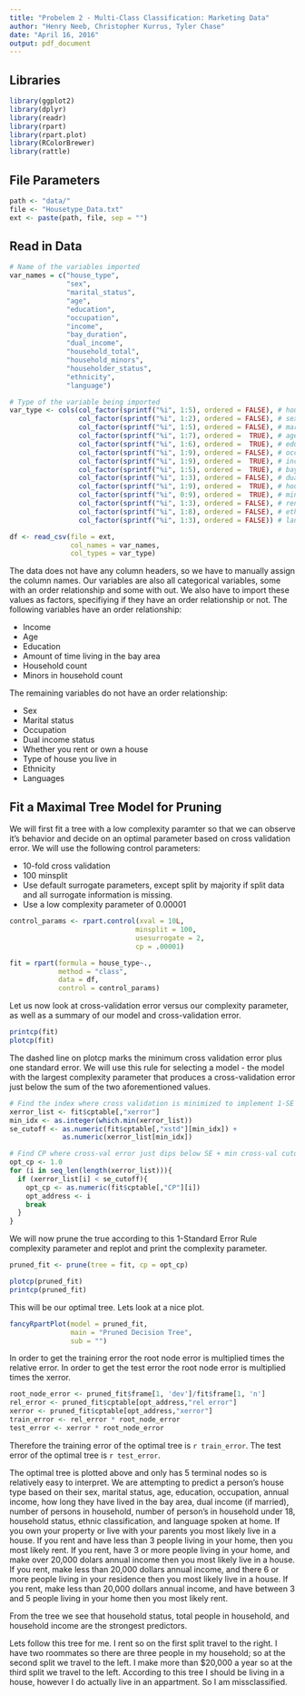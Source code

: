 ```yaml
---
title: "Probelem 2 - Multi-Class Classification: Marketing Data"
author: "Henry Neeb, Christopher Kurrus, Tyler Chase"
date: "April 16, 2016"
output: pdf_document
---
```


## Libraries

```r
library(ggplot2)
library(dplyr)
library(readr)
library(rpart)
library(rpart.plot)
library(RColorBrewer)
library(rattle)
```

## File Parameters

```r
path <- "data/"
file <- "Housetype_Data.txt"
ext <- paste(path, file, sep = "")
```


## Read in Data

```r
# Name of the variables imported
var_names = c("house_type",
              "sex",
              "marital_status",
              "age",
              "education",
              "occupation",
              "income",
              "bay_duration",
              "dual_income",
              "household_total",
              "household_minors",
              "householder_status",
              "ethnicity",
              "language")

# Type of the variable being imported
var_type <- cols(col_factor(sprintf("%i", 1:5), ordered = FALSE), # house type
                 col_factor(sprintf("%i", 1:2), ordered = FALSE), # sex
                 col_factor(sprintf("%i", 1:5), ordered = FALSE), # marital stat
                 col_factor(sprintf("%i", 1:7), ordered =  TRUE), # age
                 col_factor(sprintf("%i", 1:6), ordered =  TRUE), # education
                 col_factor(sprintf("%i", 1:9), ordered = FALSE), # occupation
                 col_factor(sprintf("%i", 1:9), ordered =  TRUE), # income                 
                 col_factor(sprintf("%i", 1:5), ordered =  TRUE), # bay duration
                 col_factor(sprintf("%i", 1:3), ordered = FALSE), # dual income
                 col_factor(sprintf("%i", 1:9), ordered =  TRUE), # house count
                 col_factor(sprintf("%i", 0:9), ordered =  TRUE), # minor count
                 col_factor(sprintf("%i", 1:3), ordered = FALSE), # rent/own
                 col_factor(sprintf("%i", 1:8), ordered = FALSE), # ethnicity
                 col_factor(sprintf("%i", 1:3), ordered = FALSE)) # language

df <- read_csv(file = ext, 
               col_names = var_names, 
               col_types = var_type)
```

The data does not have any column headers, so we have to manually assign the 
column names. Our variables are also all categorical variables, some with an 
order relationship and some with out. We also have to import these values as 
factors, specifiying if they have an order relationship or not. The following 
variables have an order relationship:

* Income
* Age
* Education
* Amount of time living in the bay area
* Household count
* Minors in household count

The remaining variables do not have an order relationship:

* Sex
* Marital status
* Occupation
* Dual income status
* Whether you rent or own a house
* Type of house you live in
* Ethnicity
* Languages

## Fit a Maximal Tree Model for Pruning

We will first fit a tree with a low complexity paramter so that we can observe 
it's behavior and decide on an optimal parameter based on cross validation 
error. We will use the following control parameters:

* 10-fold cross validation
* 100 minsplit
* Use default surrogate parameters, except split by majority if split data and 
all surrogate information is missing.
* Use a low complexity parameter of 0.00001

```r
control_params <- rpart.control(xval = 10L, 
                               minsplit = 100, 
                               usesurrogate = 2,
                               cp = .00001)

fit = rpart(formula = house_type~.,
            method = "class",
            data = df,
            control = control_params)
```

Let us now look at cross-validation error versus our complexity parameter, as 
well as a summary of our model and cross-validation error.

```r
printcp(fit)
plotcp(fit)
```

The dashed line on plotcp marks the minimum cross validation error plus one 
standard error. We will use this rule for selecting a model - the model with 
the largest complexity parameter that produces a cross-validation error just 
below the sum of the two aforementioned values.

```r
# Find the index where cross validation is minimized to implement 1-SE rule
xerror_list <- fit$cptable[,"xerror"]
min_idx <- as.integer(which.min(xerror_list))
se_cutoff <- as.numeric(fit$cptable[,"xstd"][min_idx]) +
             as.numeric(xerror_list[min_idx])

# Find CP where cross-val error just dips below SE + min cross-val cutoff
opt_cp <- 1.0
for (i in seq_len(length(xerror_list))){
  if (xerror_list[i] < se_cutoff){
    opt_cp <- as.numeric(fit$cptable[,"CP"][i])
    opt_address <- i
    break
  }
}
```

We will now prune the true according to this 1-Standard Error Rule complexity 
parameter and replot and print the complexity parameter.

```r
pruned_fit <- prune(tree = fit, cp = opt_cp)

plotcp(pruned_fit)
printcp(pruned_fit)
```

This will be our optimal tree. Lets look at a nice plot.

```r
fancyRpartPlot(model = pruned_fit, 
               main = "Pruned Decision Tree", 
               sub = "")
```

In order to get the training error the root node error is multiplied times the relative error. In order to get the test error the root node error is multiplied times the xerror. 

```r
root_node_error <- pruned_fit$frame[1, 'dev']/fit$frame[1, 'n']
rel_error <- pruned_fit$cptable[opt_address,"rel error"]
xerror <- pruned_fit$cptable[opt_address,"xerror"]
train_error <- rel_error * root_node_error
test_error <- xerror * root_node_error
```

Therefore the training error of the optimal tree is `r train_error`. The test error of the optimal tree is `r test_error`. 

The optimal tree is plotted above and only has 5 terminal nodes so is relatively easy to interpret. We are attempting to predict a person's house type based on their sex, marital status, age, education, occupation, annual income, how long they have lived in the bay area, dual income (if married), number of persons in household, number of person's in household under 18, household status, ethnic classification, and language spoken at home. If you own your property or live with your parents you most likely live in a house. If you rent and have less than 3 people living in your home, then you most likely rent. If you rent, have 3 or more people living in your home, and make over 20,000 dolars annual income then you most likely live in a house. If you rent, make less than 20,000 dollars annual income, and there 6 or more people living in your residence then you most likely live in a house. If you rent, make less than 20,000 dollars annual income, and have between 3 and 5 people living in your home then you most likely rent. 

From the tree we see that household status, total people in household, and household income are the strongest predictors. 

Lets follow this tree for me. I rent so on the first split travel to the right. I have two roommates so there are three people in my household; so at the second split we travel to the left. I make more than $20,000 a year so at the third split we travel to the left. According to this tree I should be living in a house, however I do actually live in an appartment. So I am missclassified. 